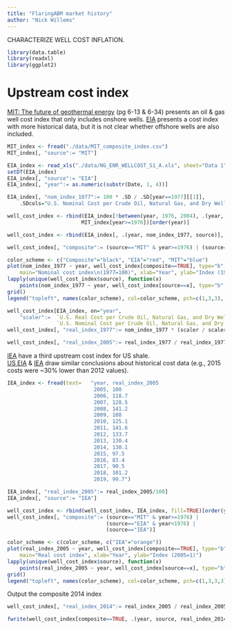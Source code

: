 ```yaml
---
title: "FlaringABM market history"
author: "Nick Willems"
---
```


CHARACTERIZE WELL COST INFLATION.  


```r
library(data.table)
library(readxl)
library(ggplot2)
```

# Upstream cost index  
[MIT: The future of geothermal energy](zotero://select/items/0_FHEHLW9V) (pg 6-13 & 6-34) 
presents an oil & gas well cost index that only includes onshore wells. 
[EIA](https://www.eia.gov/dnav/ng/NG_ENR_WELLCOST_S1_A.htm) presents a cost index with more historical data, 
but it is not clear whether offshore wells are also included. 
```r
MIT_index <- fread("./data/MIT_composite_index.csv")
MIT_index[, "source":= "MIT"]

EIA_index <- read_xls("./data/NG_ENR_WELLCOST_S1_A.xls", sheet="Data 1", skip=2)
setDT(EIA_index)
EIA_index[, "source":= "EIA"]
EIA_index[, "year":= as.numeric(substr(Date, 1, 4))]

EIA_index[, "nom_index_1977":= 100 * .SD / .SD[year==1977][[1]],
    .SDcols="U.S. Nominal Cost per Crude Oil, Natural Gas, and Dry Well Drilled (Thousand Dollars per Well)"]

well_cost_index <- rbind(EIA_index[!between(year, 1976, 2004), .(year, nom_index_1977, source)],
                        MIT_index[year>=1976])[order(year)]

well_cost_index <- rbind(EIA_index[, .(year, nom_index_1977, source)], MIT_index)[order(year)]

well_cost_index[, "composite":= (source=="MIT" & year>=1976) | (source=="EIA" & !between(year, 1976, 2004))]
```

```r
color_scheme <- c("Composite"="black", "EIA"="red", "MIT"="blue")
plot(nom_index_1977 ~ year, well_cost_index[composite==TRUE], type="b", col=color_scheme[1], cex=1.3,
    main="Nominal cost index\n(1977=100)", xlab="Year", ylab="Index (1977=100)")
lapply(unique(well_cost_index$source), function(x)
    points(nom_index_1977 ~ year, well_cost_index[source==x], type="b", col=color_scheme[x], pch="+"))
grid()
legend("topleft", names(color_scheme), col=color_scheme, pch=c(1,3,3), title="Index Source")
```

```r
well_cost_index[EIA_index, on="year",
    "scaler":=  `U.S. Real Cost per Crude Oil, Natural Gas, and Dry Well Drilled (Thousand Dollars per Well)` /
                `U.S. Nominal Cost per Crude Oil, Natural Gas, and Dry Well Drilled (Thousand Dollars per Well)`]
well_cost_index[, "real_index_1977":= nom_index_1977 * (scaler / scaler[year==1977]), by=source]

well_cost_index[, "real_index_2005":= real_index_1977 / real_index_1977[year==2005]]
```

[IEA](https://www.iea.org/data-and-statistics/charts/iea-us-shale-upstream-cost-index-2005-2020)
have a third upstream cost index for US shale.  
[US EIA](zotero://select/items/0_EJYISQT4) & [IEA](zotero://select/items/0_RAVQRI9Y)
draw similar conclusions about historical cost data (e.g., 2015 costs were ~30% lower than 2012 values).
```r
IEA_index <- fread(text=   "year, real_index_2005
                            2005, 100
                            2006, 118.7
                            2007, 128.5
                            2008, 141.2
                            2009, 108
                            2010, 125.1
                            2011, 141.6
                            2012, 133.7
                            2013, 130.4
                            2014, 130.1
                            2015, 97.5
                            2016, 83.4
                            2017, 90.5
                            2018, 101.2
                            2019, 99.7")

IEA_index[, "real_index_2005":= real_index_2005/100]
IEA_index[, "source":= "IEA"]
```

```r
well_cost_index <- rbind(well_cost_index, IEA_index, fill=TRUE)[order(year)]
well_cost_index[, "composite":= (source=="MIT" & year>=1976) |
                                (source=="EIA" & year<1976) |
                                (source=="IEA")]
```

```r
color_scheme <- c(color_scheme, c("IEA"="orange"))
plot(real_index_2005 ~ year, well_cost_index[composite==TRUE], type="b", col=color_scheme[1], cex=1.3, ylim=c(0,2.3),
    main="Real cost index", xlab="Year", ylab="Index (2005=1)")
lapply(unique(well_cost_index$source), function(x)
    points(real_index_2005 ~ year, well_cost_index[source==x], type="b", col=color_scheme[x], pch="+"))
grid()
legend("topleft", names(color_scheme), col=color_scheme, pch=c(1,3,3,3), title="Index Source")
```

Output the composite 2014 index  
```r
well_cost_index[, "real_index_2014":= real_index_2005 / real_index_2005[year==2014]]

fwrite(well_cost_index[composite==TRUE, .(year, source, real_index_2014)], "./processed/well_cost_index.csv")
```

